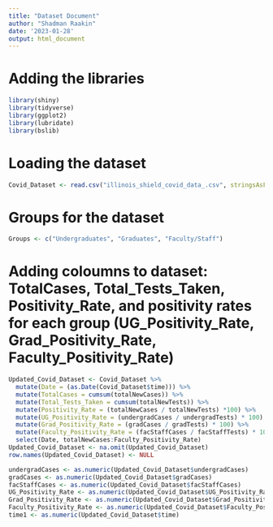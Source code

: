```yaml
---
title: "Dataset Document"
author: "Shadman Raakin"
date: '2023-01-28'
output: html_document
---
```


# Adding the libraries
```r
library(shiny)
library(tidyverse)
library(ggplot2)
library(lubridate)
library(bslib)
```

# Loading the dataset 
```r
Covid_Dataset <- read.csv("illinois_shield_covid_data_.csv", stringsAsFactors = FALSE)
```


# Groups for the dataset
```r
Groups <- c("Undergraduates", "Graduates", "Faculty/Staff")

```

# Adding coloumns to dataset: TotalCases, Total_Tests_Taken, Positivity_Rate, and positivity rates for each group (UG_Positivity_Rate, Grad_Positivity_Rate, Faculty_Positivity_Rate)
```r
Updated_Covid_Dataset <- Covid_Dataset %>%
  mutate(Date = (as.Date(Covid_Dataset$time))) %>%
  mutate(TotalCases = cumsum(totalNewCases)) %>% 
  mutate(Total_Tests_Taken = cumsum(totalNewTests)) %>%
  mutate(Positivity_Rate = (totalNewCases / totalNewTests) *100) %>%
  mutate(UG_Positivity_Rate = (undergradCases / undergradTests) * 100) %>%
  mutate(Grad_Positivity_Rate = (gradCases / gradTests) * 100) %>%
  mutate(Faculty_Positivity_Rate = (facStaffCases / facStaffTests) * 100) %>%
  select(Date, totalNewCases:Faculty_Positivity_Rate) 
Updated_Covid_Dataset <- na.omit(Updated_Covid_Dataset)
row.names(Updated_Covid_Dataset) <- NULL
```


```r
undergradCases <- as.numeric(Updated_Covid_Dataset$undergradCases)
gradCases <- as.numeric(Updated_Covid_Dataset$gradCases)
facStaffCases <- as.numeric(Updated_Covid_Dataset$facStaffCases)
UG_Positivity_Rate <- as.numeric(Updated_Covid_Dataset$UG_Positivity_Rate)
Grad_Positivity_Rate <- as.numeric(Updated_Covid_Dataset$Grad_Positivity_Rate)
Faculty_Positivity_Rate <- as.numeric(Updated_Covid_Dataset$Faculty_Positivity_Rate)
time1 <- as.numeric(Updated_Covid_Dataset$time)
```




